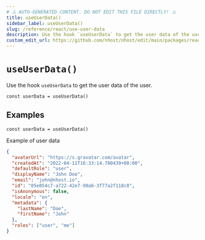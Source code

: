 ```yaml
---
# ⚠️ AUTO-GENERATED CONTENT. DO NOT EDIT THIS FILE DIRECTLY! ⚠️
title: useUserData()
sidebar_label: useUserData()
slug: /reference/react/use-user-data
description: Use the hook `useUserData` to get the user data of the user.
custom_edit_url: https://github.com/nhost/nhost/edit/main/packages/react/src/useUserData.ts#L33
---
```


# `useUserData()`

Use the hook `useUserData` to get the user data of the user.

```tsx
const userData = useUserData()
```

## Examples

```tsx
const userData = useUserData()
```

Example of user data

```json
{
  "avatarUrl": "https://s.gravatar.com/avatar",
  "createdAt": "2022-04-11T16:33:14.780439+00:00",
  "defaultRole": "user",
  "displayName": "John Doe",
  "email": "john@nhost.io",
  "id": "05e054c7-a722-42e7-90a6-3f77a2f118c8",
  "isAnonymous": false,
  "locale": "en",
  "metadata": {
    "lastName": "Doe",
    "firstName": "John"
  },
  "roles": ["user", "me"]
}
```
